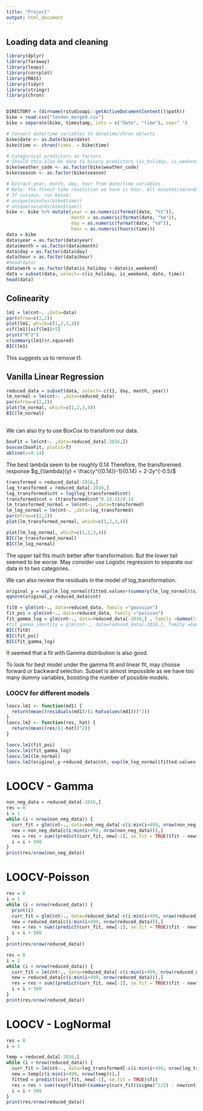 ---
title: "Project"
output: html_document
---
## Loading data and cleaning
```{r}
library(dplyr)
library(faraway)
library(leaps)
library(corrplot)
library(MASS)
library(tidyr)
library(stringr)
library(chron)


DIRECTORY = (dirname(rstudioapi::getActiveDocumentContext()$path))  
bike = read.csv("london_merged.csv")
bike = separate(bike, timestamp, into = c("date", "time"), sep=" ")

# Convert date/time variables to datetime/chron objects
bike$date <- as.Date(bike$date)
bike$time <- chron(times. = bike$time)

# Categorical predictors as factors
# Should this also be done to binary predictors (is_holiday, is_weekend)?
bike$weather_code <- as.factor(bike$weather_code)
bike$season <- as.factor(bike$season)

# Extract year, month, day, hour from date/time variables
# Note: the finest time resolution we have is hour. All minutes/seconds are "00". 
# If curious, run below:
# unique(minutes(bike$time))
# unique(seconds(bike$time))
bike <- bike %>% mutate(year = as.numeric(format(date, "%Y")), 
                        month = as.numeric(format(date, "%m")),
                        day = as.numeric(format(date, "%d")),
                        hour = as.numeric(hours(time)))
data = bike
data$year = as.factor(data$year)
data$month = as.factor(data$month)
data$day = as.factor(data$day)
data$hour = as.factor(data$hour)
#head(data)
data$work = as.factor(data$is_holiday + data$is_weekend)
data = subset(data, select=-c(is_holiday, is_weekend, date, time))
head(data)
```

## Colinearity
```{r}
lm1 = lm(cnt~. ,data=data)
par(mfrow=c(2,2))
plot(lm1, which=c(1,2,3,4))
vif(lm1)[vif(lm1)>5]
print("R^2")
c(summary(lm1)$r.squared)
BIC(lm1)
```
This suggests us to remove t1. 


## Vanilla Linear Regression
```{r}
reduced_data = subset(data, select=-c(t1, day, month, year))
lm_normal = lm(cnt~. ,data=reduced_data)
par(mfrow=c(2,2))
plot(lm_normal, which=c(1,2,3,4))
BIC(lm_normal)
```

## 
We can also try to use BoxCox to transform our data.
```{r}
boxFit = lm(cnt~. ,data=reduced_data[-2016,])
boxcox(boxFit, plotit=T)
abline(v=0.14)
```
The best lambda seem to be roughly 0.14 Therefore, the transforemed response $g_{\lambda}(y) = \frac{y^{(0.14)}-1}{0.14} = 2-2y^{-0.5}$
```{r}
transformed = reduced_data[-2016,]
log_transformed = reduced_data[-2016,]
log_transformed$cnt = log(log_transformed$cnt) 
transformed$cnt = (transformed$cnt^0.14-1)/0.14
lm_transformed_normal = lm(cnt~. ,data=transformed)
lm_log_normal = lm(cnt~. ,data=log_transformed)
par(mfrow=c(2,2))
plot(lm_transformed_normal, which=c(1,2,3,4))
```
```{r}
plot(lm_log_normal, which=c(1,2,3,4))
BIC(lm_transformed_normal)
BIC(lm_log_normal)
```


The upper tail fits much better after transformation. But the lower tail seemed to be worse. May consider use Logistic regression to separate our data in to two categories.

We can also review the residuals in the model of log_transformation.
```{r}
original_y = exp(lm_log_normal$fitted.values+(summary(lm_log_normal)$sigma)^2/2)
qqnorm(original_y-reduced_data$cnt)
```


```{r}
fit0 = glm(cnt~., data=reduced_data, family ="gaussian")
fit_poi = glm(cnt~., data=reduced_data, family ="poisson")
fit_gamma_log = glm(cnt~., data=reduced_data[-2016,] , family =Gamma(link="log"))
#fit_gamma_identity = glm(cnt~., data=reduced_data[-2016,], family =Gamma(link="identity"))
BIC(fit0)
BIC(fit_poi)
BIC(fit_gamma_log)
```
It seemed that a fit with Gamma distribution is also good.

To look for best model under the gamma fit and linear fit, may choose forward or backward selection. Subset is almost impossible as we have too many dummy variables, boosting the number of possible models.

### LOOCV for different models
```{r}
loocv.lm1 <- function(md1) {
  return(mean((residuals(md1)/(1-hatvalues(md1)))^2))
}
loocv.lm2 <- function(res, hat) {
  return(mean((res/(1-hat))^2))
}

loocv.lm1(fit_poi)
loocv.lm1(fit_gamma_log)
loocv.lm1(lm_normal)
loocv.lm2(original_y-reduced_data$cnt, exp(lm_log_normal$fitted.values+(summary(lm_log_normal)$sigma)^2/2))

```

# LOOCV - Gamma
```{r}
non_neg_data = reduced_data[-2016,]
res = 0
i = 1
while (i < nrow(non_neg_data)) {
  curr_fit = glm(cnt~., data=non_neg_data[-c(i:min(i+499, nrow(non_neg_data))),], family=Gamma(link="log")) # Fit model by removing the i-th row.
  new = non_neg_data[c(i:min(i+499, nrow(non_neg_data))),]
  res = res + sum((predict(curr_fit, new[-1], se.fit = TRUE)$fit - new$cnt)^2) # Predict the value, compute the squared residual.
  i = i + 500
}
print(res/nrow(non_neg_data))
```

# LOOCV-Poisson
```{r}
res = 0
i = 1
while (i < nrow(reduced_data)) {
  print(i)
  curr_fit = glm(cnt~., data=reduced_data[-c(i:min(i+499, nrow(reduced_data))),], family="poisson") # Fit model by removing the i-th row.
  new = reduced_data[c(i:min(i+499, nrow(reduced_data))),]
  res = res + sum((predict(curr_fit, new[-1], se.fit = TRUE)$fit - new$cnt)^2) # Predict the value, compute the squared residual.
  i = i + 500
}
print(res/nrow(reduced_data))
```
```{r}
res = 0
i = 1
while (i < nrow(reduced_data)) {
  curr_fit = lm(cnt~., data=reduced_data[-c(i:min(i+499, nrow(reduced_data))),]) # Fit model by removing the i-th row.
  new = reduced_data[c(i:min(i+499, nrow(reduced_data))),]
  res = res + sum((predict(curr_fit, new[-1], se.fit = TRUE)$fit - new$cnt)^2) # Predict the value, compute the squared residual.
  i = i + 500
}
print(res/nrow(reduced_data))
```

# LOOCV - LogNormal
```{r}
res = 0
i = 1

temp = reduced_data[-2016,]
while (i < nrow(reduced_data)) {
  curr_fit = lm(cnt~., data=log_transformed[-c(i:min(i+499, nrow(log_transformed))),]) # Fit model by removing the i-th row.
  new = temp[c(i:min(i+499, nrow(temp))),]
  fitted = predict(curr_fit, new[-1], se.fit = TRUE)$fit
  res = res + sum((exp(fitted+(summary(curr_fit)$sigma)^2/2) - new$cnt)^2) # Predict the value, compute the squared residual.
  i = i + 500
}
print(res/nrow(reduced_data))
```

